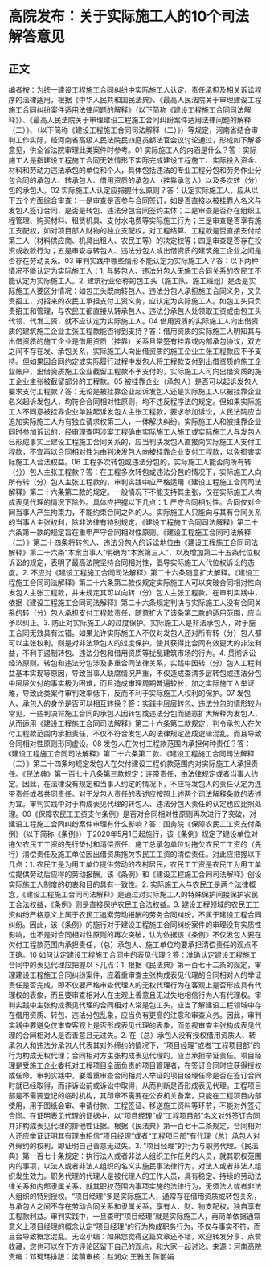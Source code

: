 # 高院发布：关于实际施工人的10个司法解答意见
## 正文
编者按：为统一建设工程施工合同纠纷中实际施工人认定、责任承担及相关诉讼程序的法律适用，根据《中华人民共和国民法典》、《最高人民法院关于审理建设工程施工合同纠纷案件适用法律问题的解释》（以下简称《建设工程施工合同司法解释》）、《最高人民法院关于审理建设工程施工合同纠纷案件适用法律问题的解释（二）》、（以下简称《建设工程施工合同司法解释（二）》）等规定，河南省结合审判工作实际，经河南省高级人民法院民四庭员额法官会议讨论通过，形成如下解答意见，供全省法院审理此类案件时参考。01 实际施工人的内涵是什么？答：实际施工人是指建设工程施工合同无效情形下实际完成建设工程施工、实际投入资金、材料和劳动力违法承包的单位和个人，具体包括违法的专业工程分包和劳务作业分包合同的承包人、转承包人、借用资质的承包人（挂靠承包人）以及多次转（分）包的承包人。02 实际施工人认定应把握什么原则？答：认定实际施工人，应从以下五个方面综合审查：一是审查是否参与合同签订，如是否直接以被挂靠人名义与发包人签订合同，是否是转包、违法分包合同签约主体；二是审查是否存在组织工程管理、购买材料、租赁机具、支付水电费等实际施工行为；三是审查是否享有施工支配权，如对项目部人财物的独立支配权，对工程结算、工程款是否直接支付给第三人（材料供应商、机具出租人、农民工等）的决定权等；四是审查是否存在投资或收款行为；五是审查与转包人、违法分包人或出借资质的建筑施工企业之间是否存在劳动关系。03 审判实践中哪些情形不能认定为实际施工人？答：以下两种情况不能认定为实际施工人：1. 与转包人、违法分包人无施工合同关系的农民工不能认定为实际施工人。2. 建筑行业俗称的包工头（施工队、施工班组）是否是实际施工人要区分情况：如包工头既向转包人、违法分包人承担施工合同义务，又负责招工，对招来的农民工承担支付工资义务，应认定为实际施工人。如包工头只负责招工和管理，与农民工都直接从转承包人、违法分承包人处领取工资或由包工头代领、代发工资，就不应认定为实际施工人。04 借用资质的实际施工人向出借资质的建筑施工企业主张工程款能否得到支持？答：借用资质的实际施工人明知其与出借资质的施工企业是借用资质（挂靠）关系且常签有挂靠或内部承包协议，双方之间不存在发、承包关系，实际施工人向出借资质的施工企业主张工程款应不予支持。但如果因合同约定或实际履行过程中发包人将工程款支付到出借资质的施工企业账户，出借资质施工企业截留工程款不予支付的，实际施工人可向出借资质的施工企业主张被截留部分的工程款。05 被挂靠企业（承包人）是否可以起诉发包人要求支付工程款？答：无论是被挂靠企业起诉发包人还是实际施工人以被挂靠企业名义起诉发包人，均符合合同相对性原则，均不违反程序法的规定。但如果实际施工人不同意被挂靠企业单独起诉发包人主张工程款，要求参加诉讼，人民法院应当追加实际施工人为有独立请求权第三人，一体解决纠纷。实际施工人和被挂靠企业同时参加诉讼的，经审理查明涉案工程确由实际施工人施工或实际施工人与发包人已形成事实上建设工程施工合同关系的，应当判决发包人直接向实际施工人支付工程款，不宜再以合同相对性为由判决发包人向被挂靠企业支付工程款，以免损害实际施工人合法权益。06 工程多次转包或违法分包的，实际施工人能否向所有转（分）包人主张工程款？答：在工程多次转包或违法分包的情况下，实际施工人向所有转（分）包人主张工程款的，审判实践中应严格适用《建设工程施工合同司法解释》第二十六条第二款的规定。一般情况下不能支持其主张，仅在实际施工人构成表见代理的情况下除外。具体应把握以下几点：1. 严守合同相对性。合同仅对合同当事人产生拘束力，不能约束合同之外的人。实际施工人只能向与其有合同关系的当事人主张权利，除非法律有特别规定。《建设工程施工合同司法解释》第二十六条第一款的规定旨在重申严守合同相对性原则。《建设工程施工合同司法解释（二）》第二十四条将转包人、违法分包人的诉讼地位由《建设工程施工合同司法解释》第二十六条“本案当事人”明确为“本案第三人”，以及增加第二十五条代位权诉讼的规定，表明了最高法院坚持合同相对性，倡导实际施工人代位权诉讼的态度。2. 不应对《建设工程施工合同司法解释》第二十六条随意扩大解释。《建设工程施工合同司法解释》第二十六条第二款仅规定实际施工人可以突破合同相对性向发包人主张工程款，并未规定其可以向转（分）包人主张工程款。在审判实践中，依据《建设工程施工合同司法解释》第二十六条规定判决与实际施工人没有合同关系的转（分）包人承担支付工程款责任，随意扩大了该条第二款的适用范围，应当予以纠正。3. 防止对实际施工人的过度保护。实际施工人是非法承包人，对于施工合同无效具有过错。如果允许实际施工人不仅对发包人还对所有转（分）包人都可以主张权利，则是对非法承包人的过度保护，使其获得比合同有效更大的非法利益，不利于遏制转包、违法分包和借用资质等扰乱建筑市场的行为。4. 贯彻诉讼经济原则。转包和违法分包涉及多重合同法律关系，实践中因转（分）包人工程利益基本实现等原因，导致当事人缺席情况严重，不仅造成查清多层转包或违法分包中层层欠付的事实极为困难，而且造成审理周期普遍较长，加之实际施工人举证难，导致此类案件审判效率低下，反而不利于实际施工人权利的保护。07 发包人、承包人的身份是否可以相互转换？答：实践中层层转包、违法分包的情形较为常见，一些判决将施工合同的承包人因转包或违法分包而随意扩大解释为发包人，从而适用《建设工程施工合同司法解释》第二十六条第二款规定，判令承包人在欠付工程款范围内承担责任，不仅不符合发包人的法律规定造成逻辑混乱，而且导致合同相对性原则形同虚设。08 发包人在欠付工程款范围内承担何种责任？答：《建设工程施工合同司法解释》第二十六条第二款、《建设工程施工合同司法解释（二）》第二十四条均规定发包人在欠付建设工程价款范围内对实际施工人承担责任。《民法典》第一百七十八条第三款规定：连带责任，由法律规定或者当事人约定。因此，在法律没有规定和当事人约定的情况下，不应将发包人的责任认定为连带责任或者共同责任。对于发包人责任的表述应按照上述两个司法解释条款的表述为宜。审判实践中对于构成表见代理的转包人、违法分包人责任的认定也应比照处理。09《保障农民工工资支付条例》是否对合同相对性原则再次进行了突破，对建设工程施工合同纠纷案件审理有什么影响？答：国务院《保障农民工工资支付条例》（以下简称《条例》）于2020年5月1日起施行，该《条例》规定了建设单位对拖欠农民工工资的先行垫付和清偿责任、施工总承包单位对拖欠农民工工资的（先行）清偿责任及施工单位因出借资质拖欠农民工工资的清偿责任。对此应把握以下几点：1. 农民工是为用工单位提供劳动的农村居民，农民工工资是农民工为用工单位提供劳动后应得的劳动报酬，该《条例》和《建设工程施工合同司法解释》创设实际施工人制度的初衷和目的具有一致性。2. 实际施工人与农民工是两个法律概念，《建设工程施工合同司法解释》是通过对实际施工人的特殊保护间接保护农民工合法权益，《条例》则是直接保护农民工合法权益。3. 建设工程领域的农民工工资纠纷严格意义上属于农民工追索劳动报酬的劳务合同纠纷，不属于建设工程合同纠纷。因此，该《条例》的施行对于建设工程施工合同纠纷案件的审理没有实质性影响，也不是对合同相对性原则的再次突破，认为依据该《条例》不仅发包人要在欠付工程款范围内承担责任，（总）承包人、施工单位均要承担清偿责任的观点不正确。10 如何认定建设工程施工合同中的表见代理？答：准确认定建设工程施工合同中的表见代理应把握以下几点：1. 根据《民法典》第一百七十二条的规定，审理建设工程施工合同纠纷案件，应着重审查主张构成表见代理的合同相对人的举证责任是否完成，即不仅要严格审查代理人的无权代理行为在客观上是否形成具有代理权的表象，而且要审查相对人在主观上善意且无过失地相信行为人有代理权。审判实践中主张构成表见代理的合同相对人常是包工头，应当了解建设工程领域中存在借用资质、转包、违法分包乱象，应当负有更高的注意和审查义务。因此，审判实践中要避免仅审查客观上是否形成表见代理的表象，而忽视审查主张构成表见代理的合同相对人是否善意且无过失。2. 在（总）承包人没有授权借用资质人、转承包人和违法分承包人代表其对外缔约的情况下，“项目经理”或者“工程项目部”的行为构成无权代理；合同相对方主张构成表见代理的，应当承担举证责任。项目经理是受施工企业委托对工程项目全面负责的项目管理者，在签订合同时应获得授权或任命。审判实践中，要着重审查合同相对人举证的项目经理任命是否在签订合同时就已经取得，而非诉讼前或诉讼中取得，从而判断是否形成表见代理。工程项目部是不需要登记的临时机构，其印章不需要在公安机关备案，只能在工程项目内部使用，用于图纸会审、申请付款、工程签证、移送施工资料等环节，不能对外签订合同。在证明表见代理的证据中，以“项目经理”或“工程项目部”名义对外签订合同并非构成表见代理的排他性证据。根据《民法典》第一百七十二条规定，合同相对人还应举证证明其有理由相信“项目经理”或者“工程项目部”有代理（总）承包人对外缔约的权利，即证明自己善意无过失。3. “项目经理”的行为与职务代理。《民法典》第一百七十条规定：执行法人或者非法人组织工作任务的人员，就其职权范围内的事项，以法人或者非法人组织的名义实施民事法律行为，对法人或者非法人组织发生效力。职务代理的代理人是被代理人的工作人员，具有稳定、持续的劳动法律关系和内部隶属关系，就其职权范围内事项实施的法律行为，无须法人或者非法人组织的特别授权。“项目经理”多是实际施工人，通常存在借用资质或转包关系，与承包人之间不存在劳动合同关系和隶属关系，享有人、财、物支配权，独自享有工程款利益。审判实践中，一旦查明“项目经理”就是实际施工人，再简单依据通常意义上项目经理的概念认定“项目经理”的行为构成职务行为，不仅与事实不符，而且会导致概念混乱。无讼小编：如果您觉得这篇文章还不错，欢迎转发分享、点赞收藏，您也可以在下方评论区留下自己的观点，和大家一起讨论。来源：河南高院责编：邓珂玮排版：梁萌审核：赵润众 王雅玉 陈丽娟